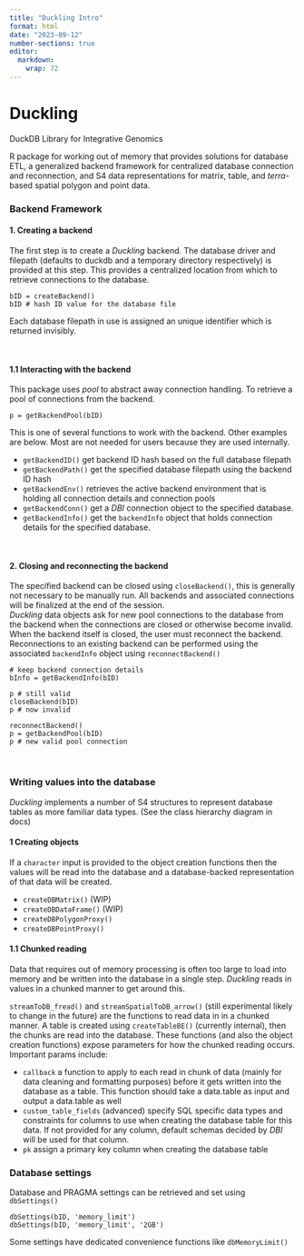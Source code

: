 ```yaml
---
title: "Duckling Intro"
format: html
date: "2023-09-12"
number-sections: true
editor: 
  markdown: 
    wrap: 72
---
```


# Duckling
DuckDB Library for Integrative Genomics

R package for working out of memory that provides solutions for database ETL, a generalized backend framework for centralized database connection and reconnection, and S4 data representations for matrix, table, and *terra*-based spatial polygon and point data.

### Backend Framework

#### 1. Creating a backend
The first step is to create a *Duckling* backend. The database driver and filepath (defaults to duckdb and a temporary directory respectively) is provided at this step. This provides a centralized location from which to retrieve connections to the database.

```         
bID = createBackend()
bID # hash ID value for the database file
```

Each database filepath in use is assigned an unique identifier which is returned invisibly.

$~$

#### 1.1 Interacting with the backend
This package uses *pool* to abstract away connection handling. To retrieve a pool of connections from the backend.

```         
p = getBackendPool(bID)
```

This is one of several functions to work with the backend. Other examples are below. Most are not needed for users because they are used internally.

<ul>

<li>`getBackendID()` get backend ID hash based on the full database filepath</li>

<li>`getBackendPath()` get the specified database filepath using the backend ID hash</li>

<li>`getBackendEnv()` retrieves the active backend environment that is holding all connection details and connection pools</li>

<li>`getBackendConn()` get a *DBI* connection object to the specified database.</li>

<li>`getBackendInfo()` get the `backendInfo` object that holds connection details for the specified database.</li>

</ul>

$~$

#### 2. Closing and reconnecting the backend
The specified backend can be closed using `closeBackend()`, this is generally not necessary to be manually run. All backends and associated connections will be finalized at the end of the session.    
*Duckling* data objects ask for new pool connections to the database from the backend when the connections are closed or otherwise become invalid. When the backend itself is closed, the user must reconnect the backend.    
Reconnections to an existing backend can be performed using the associated `backendInfo` object using `reconnectBackend()`

```
# keep backend connection details
bInfo = getBackendInfo(bID)

p # still valid
closeBackend(bID)
p # now invalid 

reconnectBackend()
p = getBackendPool(bID)
p # new valid pool connection
```

$~$

### Writing values into the database
*Duckling* implements a number of S4 structures to represent database tables as more familiar data types. (See the class hierarchy diagram in docs)

#### 1 Creating objects
If a `character` input is provided to the object creation functions then the values will be read into the database and a database-backed representation of that data will be created.

<ul>
  <li>`createDBMatrix()` (WIP) </li>
  <li>`createDBDataFrame()` (WIP) </li>
  <li>`createDBPolygonProxy()`</li>
  <li>`createDBPointProxy()`</li>
</ul>

#### 1.1 Chunked reading
Data that requires out of memory processing is often too large to load into memory and be written into the database in a single step. *Duckling* reads in values in a chunked manner to get around this.

`streamToDB_fread()` and `streamSpatialToDB_arrow()` (still experimental likely to change in the future) are the functions to read data in in a chunked manner. A table is created using `createTableBE()` (currently internal), then the chunks are read into the database. These functions (and also the object creation functions) expose parameters for how the chunked reading occurs. Important params include:
<ul>
  <li>`callback` a function to apply to each read in chunk of data (mainly for data cleaning and formatting purposes) before it gets written into the database as a table. This function should take a data.table as input and output a data.table as well</li>
  <li>`custom_table_fields` (advanced) specify SQL specific data types and constraints for columns to use when creating the database table for this data. If not provided for any column, default schemas decided by *DBI* will be used for that column.</li>
  <li>`pk` assign a primary key column when creating the database table</li>
</ul>


### Database settings
Database and PRAGMA settings can be retrieved and set using `dbSettings()`
```
dbSettings(bID, 'memory_limit')
dbSettings(bID, 'memory_limit', '2GB')
```
Some settings have dedicated convenience functions like `dbMemoryLimit()`